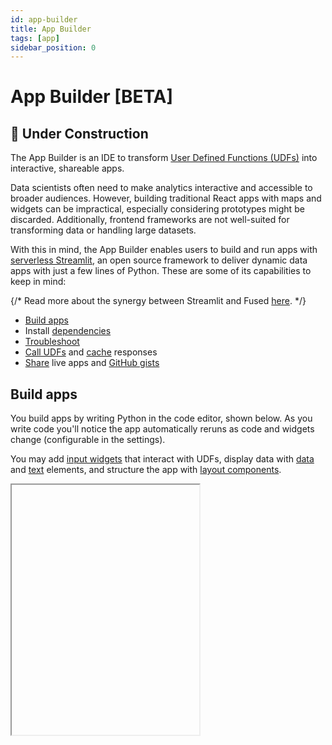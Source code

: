 ```yaml
---
id: app-builder
title: App Builder
tags: [app]
sidebar_position: 0
---
```






# App Builder [BETA]


## <Tag color="#D1E550" fontColor="#141414" >🚧 Under Construction</Tag>




The App Builder is an IDE to transform [User Defined Functions (UDFs)](/core-concepts/why/) into interactive, shareable apps.

Data scientists often need to make analytics interactive and accessible to broader audiences. However, building traditional React apps with maps and widgets can be impractical, especially considering prototypes might be discarded. Additionally, frontend frameworks are not well-suited for transforming data or handling large datasets.


With this in mind, the App Builder enables users to build and run apps with [serverless Streamlit](https://github.com/whitphx/stlite), an open source framework to deliver dynamic data apps with just a few lines of Python. These are some of its capabilities to keep in mind:

{/* Read more about the synergy between Streamlit and Fused [here](https://blog.fused.io/2021/11/09/streamlit-fused/). */}

- [Build apps](/workbench/app-builder/#build-apps)
- Install [dependencies](/workbench/app-builder/#dependencies)
- [Troubleshoot](/workbench/app-builder/#troubleshoot)
- [Call UDFs](/workbench/app-builder/#call-udfs) and [cache](/workbench/app-builder/#caching) responses
- [Share](/workbench/app-builder/#share) live apps and [GitHub gists](/workbench/app-builder/#github-gists)


<ReactPlayer className="video__player" playing={true} muted={true} controls height="100%" url="https://fused-magic.s3.us-west-2.amazonaws.com/workbench-walkthrough-videos/docs_appbuilderv2.mp4" width="100%" />



## Build apps

You build apps by writing Python in the code editor, shown below. As you write code you'll notice the app automatically reruns as code and widgets change (configurable in the settings).

You may add [input widgets](https://docs.streamlit.io/develop/api-reference/widgets) that interact with UDFs, display data with [data](https://docs.streamlit.io/develop/api-reference/data) and [text](https://docs.streamlit.io/develop/api-reference/text) elements, and structure the app with [layout components](https://docs.streamlit.io/develop/api-reference/layout).


<Iframe
  id="iframe-1"
  code={CODE}
  requirements={[
    "/pyarrow/pyarrow-17.0.0-cp312-cp312-pyodide_2024_0_wasm32.whl",
    "micropip",
    "pyodide-unix-timezones", // needed by pyarrow
    "requests",
    "yarl",
    "pydeck",
  ]}
  height="400px"
/>

\
Try running the code snippets below to acquaint yourself with the App Builder.


```python showLineNumbers
import streamlit as st

st.write("Hello, *Fused!* :rocket:")
```






## Dependencies

Click "Requirements" on the top-right menu of the code editor to set Python packages for the app. This is limited to packages compatible with [Pyodide](https://pyodide.org/en/stable/). Please get in touch if you need help with a specific package.


Furthermore, it can be useful to build apps without pre-installed dependencies. Use [micropip](https://pypi.org/project/micropip/) to install packages at runtime. When using this approach, `requests` must be installed before `fused_app` is imported. This is also useful for [GitHub Gists](/workbench/app-builder/#github-gists), which cannot install dependencies ahead of execution.


```python showLineNumbers
import micropip
await micropip.install("requests")
await micropip.install("pydeck")
import fused_app
import pydeck as pdk
```


## Troubleshoot

Click "Reset app" on the top-right menu of the code editor in case things aren't working as expected.

## Call UDFs

Apps may call UDFs and load their output into memory. This enables them to run resource-intensive operations and use libraries unsupported by Pyodide. These snippets illustrate a few ways to call UDFs.

### With `fused_app.run` (beta)

Call a UDF with `fused_app.run` and pass parameters from a [slider](https://docs.streamlit.io/develop/api-reference/widgets/st.slider).

```python showLineNumbers
import fused_app
import streamlit as st

threshold = st.sidebar.slider("Threshold", 0, 1000, 250)
df = fused_app.run('dbd709c58f1d828bb06f3fc53991963910dc585ab45b692b5981bd78a78fa43a', threshold=threshold)
```



### HTTP endpoints

Call UDF [HTTP endpoints](/core-concepts/run/#http-requests) with the [requests library](https://pypi.org/project/requests/) and pass parameters from a [dropdown selectbox](https://docs.streamlit.io/develop/api-reference/widgets/st.selectbox).

```python showLineNumbers
import streamlit as st
import requests

city = st.selectbox("Select city", ("Boston", "Paris", "New York"))
url = f"https://staging.fused.io/server/v1/realtime-shared/fsh_1bkKoOETvhhQ7TtKfwOQ7i/run/file?dtype_out_vector=geojson&city={city}"
response = requests.get(url)
st.write(response.content)
```

### Pandas

Create a [pandas](https://pandas.pydata.org/docs/user_guide/index.html) `DataFrame` from a UDF HTTP endpoint.

```python showLineNumbers
import streamlit as st
import pandas as pd

url = f"https://staging.fused.io/server/v1/realtime-shared/fsh_1bkKoOETvhhQ7TtKfwOQ7i/run/file?dtype_out_vector=csv&city=Boston"
df = pd.read_csv(url)
st.data_editor(df.head())
```

### Pydeck

Create [pydeck](https://deckgl.readthedocs.io/en/latest/layer.html) layers that call UDF HTTP endpoints.

```python showLineNumbers
import pydeck as pdk
import streamlit as st

url_overture = "https://www.fused.io/server/v1/realtime-shared/c8679490a7c130178e2781a45f4090208c9bcd8d8d7572532c4c39c4d0914467/run/tiles/{z}/{x}/{y}?dtype_out_vector=geojson&return_object=gdf_overture"
st.pydeck_chart(
    pdk.Deck(
        map_style="mapbox://styles/mapbox/dark-v9",
        initial_view_state=pdk.ViewState(latitude=40.7431, longitude=-73.9874, zoom=14, pitch=25),
        layers=[
            pdk.Layer(
                "TileLayer",
                data=url_overture,
                get_line_color=[255, 25, 2, 100],
                stroked=True,
                get_line_width=2,
                pickable=True,
                filled=False,
            )
        ],
    )
)
```

## Caching

It can be helpful to cache the response of UDF calls. To cache a function in Streamlit, decorate it with [`@st.cache_data`](https://docs.streamlit.io/develop/concepts/architecture/caching).

```python showLineNumbers
import fused_app
import streamlit as st

@st.cache_data
def call_udf():
    return fused_app.run('dbd709c58f1d828bb06f3fc53991963910dc585ab45b692b5981bd78a78fa43a')

df = call_udf()
```


## Share

The App Builder menu includes options to generate a URL that can be used to share or embed (`<iframe>`) an app.

- Shared app URLs can run without authentication and include a token, such as `https://www.fused.io/workbench#app/s/i/fa_45G5QVNVUPJPo4jr6k4mtY`.
- For private sharing, URLs encode the app code within the URL string, like `https://www.fused.io/workbench#app/s/aH4sIAAAAAAAAA...`.

## GitHub gists



Apps can be saved as GitHub Gists. They can be loaded from a Gist through the UI or by appending the Gist ID to the following URL.

```
https://www.fused.io/workbench#app/s/u/https://gist.github.com/pgzmnk/43045302f3b668ab5482d8a23f6f4de5
```


{/* ## App gallery */}
